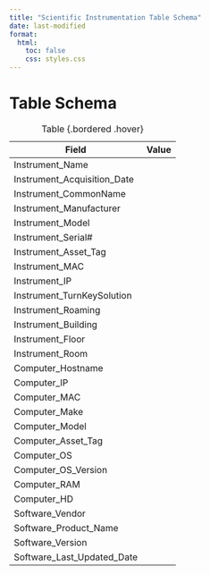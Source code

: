 ```yaml
---
title: "Scientific Instrumentation Table Schema"
date: last-modified
format:
  html:
    toc: false
    css: styles.css
---
```


# Table Schema

| Field                          | Value |
|--------------------------------|-------|
| Instrument_Name                |       |
| Instrument_Acquisition_Date    |       |
| Instrument_CommonName          |       |
| Instrument_Manufacturer        |       |
| Instrument_Model               |       |
| Instrument_Serial#             |       |
| Instrument_Asset_Tag           |       |
| Instrument_MAC                 |       |
| Instrument_IP                  |       |
| Instrument_TurnKeySolution     |       |
| Instrument_Roaming             |       |
| Instrument_Building            |       |
| Instrument_Floor               |       |
| Instrument_Room                |       |
| Computer_Hostname              |       |
| Computer_IP                    |       |
| Computer_MAC                   |       |
| Computer_Make                  |       |
| Computer_Model                 |       |
| Computer_Asset_Tag             |       |
| Computer_OS                    |       |
| Computer_OS_Version            |       |
| Computer_RAM                   |       |
| Computer_HD                    |       |
| Software_Vendor                |       |
| Software_Product_Name          |       |
| Software_Version               |       |
| Software_Last_Updated_Date     |       |

: Table {.bordered .hover}